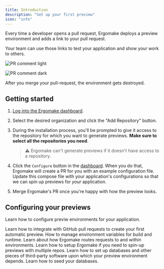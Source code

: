 ```yaml
---
title: Introduction
description: "Set up your first preview"
icon: "info"
---
```


Every time a developer opens a pull request, Ergomake deploys a preview environment and adds a link to your pull request.

Your team can use those links to test your application and show your work to others.

<img
    className="block dark:hidden"
    src="/images/pr-comment-light.png"
    alt="PR comment light"
/>

<img
    className="hidden dark:block"
    src="/images/pr-comment-dark.png"
    alt="PR comment dark"
/>

After you merge your pull-request, the environment gets destroyed.

## Getting started

1. [Log into the Ergomake dashboard](https://app.ergomake.dev).
2. Select the desired organization and click the "Add Repository" button.
3. During the installation process, you'll be prompted to give it access to the repository for which you want to generate previews.
   **Make sure to select all the repositories you need**.

    > ⚠️ Ergomake can't generate previews if it doesn't have access to a repository.

4. Click the `Configure` button in the [dashboard](https://app.ergomake.dev). When you do that, Ergomake will create a PR for you with an example configuration file.
   Update this compose file with your application's configurations so that we can spin up previews for _your_ application.
5. Merge Ergomake's PR once you're happy with how the preview looks.

## Configuring your previews

Learn how to configure previw environments for your application.

<CardGroup cols={2}>
    <Card title="Create your first preview" icon="1" href="/your-first-preview">
        Learn how to integrate with GitHub pull requests to create your first
        automatic preview.
    </Card>
    <Card
        title="Environment variables and secrets"
        icon="key"
        href="/configurations/environment-variables"
    >
        How to manage environment variables for build and runtime.
    </Card>
    <Card
        title="Networking"
        icon="network-wired"
        href="/configurations/networking"
    >
        Learn about how Ergomake routes requests to and within environments.
    </Card>
    <Card
        title="Multiple repositories"
        icon="rectangle-vertical-history"
        href="/configurations/multiple-repos"
    >
        Learn how to setup Ergomake if you need to spin-up previews with
        multiple repos.
    </Card>
    <Card
        title="Databases and other third-party software"
        icon="database"
        href="/configurations/third-party-software"
    >
        Learn how to set up databases and other pieces of third-party software
        upon which your preview environment depends.
    </Card>
    <Card title="Seeding" icon="seedling" href="/configurations/seeding">
        Learn how to seed your databases.
    </Card>
</CardGroup>
